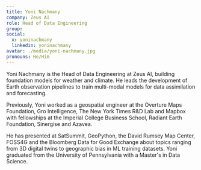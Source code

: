 ```yaml
---
title: Yoni Nachmany
company: Zeus AI
role: Head of Data Engineering
group:
social:
  x: yoninachmany
  linkedin: yoninachmany
avatar: ./media/yoni-nachmany.jpg
pronouns: He/Him
---
```

Yoni Nachmany is the Head of Data Engineering at Zeus AI, building foundation models for weather and climate. He leads the development of Earth observation pipelines to train multi-modal models for data assimilation and forecasting.

Previously, Yoni worked as a geospatial engineer at the Overture Maps Foundation, Gro Intelligence, The New York Times R&D Lab and Mapbox with fellowships at the Imperial College Business School, Radiant Earth Foundation, Sinergise and Azavea.

He has presented at SatSummit, GeoPython, the David Rumsey Map Center, FOSS4G and the Bloomberg Data for Good Exchange about topics ranging from 3D digital twins to geographic bias in ML training datasets. Yoni graduated from the University of Pennsylvania with a Master's in Data Science.